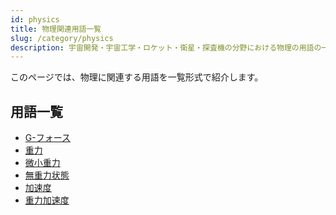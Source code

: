 ```yaml
---
id: physics
title: 物理関連用語一覧
slug: /category/physics
description: 宇宙開発・宇宙工学・ロケット・衛星・探査機の分野における物理の用語の一覧です．意味・定義・概要・説明ページへと移ることができます．
---
```



<Head>
  <script type="application/ld+json">
    {`{
      "@context": "https://schema.org",
      "@type": "DefinedTerm",
      "name": "物理関連用語一覧",
      "inDefinedTermSet": "https://www.space-portal.org",
      "termCode": "category/physics",
      "description": "宇宙開発・宇宙工学・ロケット・衛星・探査機の分野における物理用語の一覧です．意味・定義・概要・説明ページへと移ることができます．",
      "url": "https://www.space-portal.org/docs/category/physics"
    }`}
  </script>
</Head>

このページでは、物理に関連する用語を一覧形式で紹介します。

## 用語一覧

- [G-フォース](/docs/physics/g-force)
- [重力](/docs/physics/gravity)
- [微小重力](/docs/physics/microgravity)
- [無重力状態](/docs/physics/zero-gravity)
- [加速度](/docs/physics/acceleration)
- [重力加速度](/docs/physics/gravitational-acceleration)

